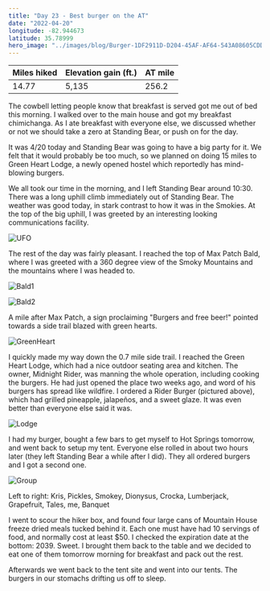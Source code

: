 ```yaml
---
title: "Day 23 - Best burger on the AT"
date: "2022-04-20"
longitude: -82.944673
latitude: 35.78999
hero_image: "../images/blog/Burger-1DF2911D-D204-45AF-AF64-543A08605CDD-20220424193834.png"
---
```


| Miles hiked | Elevation gain (ft.) | AT mile |
| ----------- | -------------- | -------- |
| 14.77 | 5,135 | 256.2 |

The cowbell letting people know that breakfast is served got me out of bed this morning. I walked over to the main house and got my breakfast chimichanga. As I ate breakfast with everyone else, we discussed whether or not we should take a zero at Standing Bear, or push on for the day. 

It was 4/20 today and Standing Bear was going to have a big party for it. We felt that it would probably be too much, so we planned on doing 15 miles to Green Heart Lodge, a newly opened hostel which reportedly has mind-blowing burgers.

We all took our time in the morning, and I left Standing Bear around 10:30. There was a long uphill climb immediately out of Standing Bear. The weather was good today, in stark contrast to how it was in the Smokies. At the top of the big uphill, I was greeted by an interesting looking communications facility.

![UFO](../images/blog/UFO-1DF2911D-D204-45AF-AF64-543A08605CDD-20220428125557.png)

The rest of the day was fairly pleasant. I reached the top of Max Patch Bald, where I was greeted with a 360 degree view of the Smoky Mountains and the mountains where I was headed to.

![Bald1](../images/blog/Bald1-1DF2911D-D204-45AF-AF64-543A08605CDD-20220428125756.png)

![Bald2](../images/blog/Bald2-1DF2911D-D204-45AF-AF64-543A08605CDD-20220428125806.png)

A mile after Max Patch, a sign proclaiming "Burgers and free beer!" pointed towards a side trail blazed with green hearts.

![GreenHeart](../images/blog/GreenHeart-1DF2911D-D204-45AF-AF64-543A08605CDD-20220428125951.png)

I quickly made my way down the 0.7 mile side trail. I reached the Green Heart Lodge, which had a nice outdoor seating area and kitchen. The owner, Midnight Rider, was manning the whole operation, including cooking the burgers. He had just opened the place two weeks ago, and word of his burgers has spread like wildfire. I ordered a Rider Burger (pictured above), which had grilled pineapple, jalapeños, and a sweet glaze. It was even better than everyone else said it was.

![Lodge](../images/blog/Lodge-1DF2911D-D204-45AF-AF64-543A08605CDD-20220428130306.png)

I had my burger, bought a few bars to get myself to Hot Springs tomorrow, and went back to setup my tent. Everyone else rolled in about two hours later (they left Standing Bear a while after I did). They all ordered burgers and I got a second one.

![Group](../images/blog/Group-1DF2911D-D204-45AF-AF64-543A08605CDD-20220428130319.png)

<figcaption>Left to right: Kris, Pickles, Smokey, Dionysus, Crocka, Lumberjack, Grapefruit, Tales, me, Banquet</figcaption>

I went to scour the hiker box, and found four large cans of Mountain House freeze dried meals tucked behind it. Each one must have had 10 servings of food, and normally cost at least $50. I checked the expiration date at the bottom: 2039. Sweet. I brought them back to the table and we decided to eat one of them tomorrow morning for breakfast and pack out the rest.

Afterwards we went back to the tent site and went into our tents. The burgers in our stomachs drifting us off to sleep.